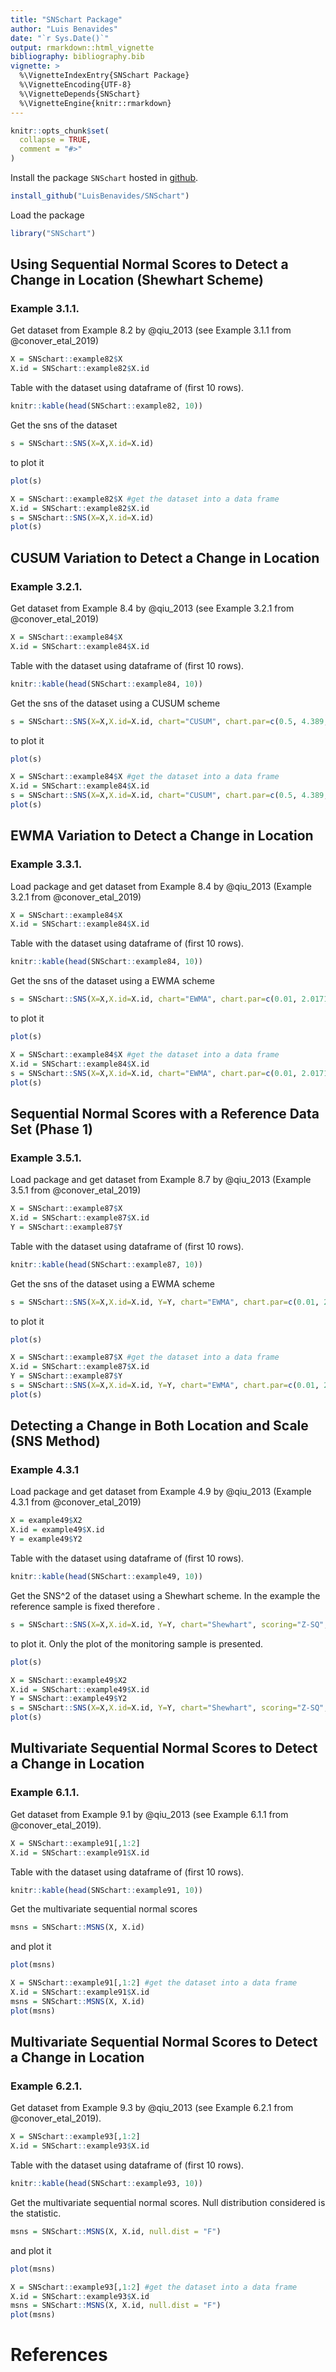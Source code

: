 ```yaml
---
title: "SNSchart Package"
author: "Luis Benavides"
date: "`r Sys.Date()`"
output: rmarkdown::html_vignette  
bibliography: bibliography.bib
vignette: >
  %\VignetteIndexEntry{SNSchart Package}
  %\VignetteEncoding{UTF-8}
  %\VignetteDepends{SNSchart}
  %\VignetteEngine{knitr::rmarkdown}
---
```


```r
knitr::opts_chunk$set(
  collapse = TRUE,
  comment = "#>"
)
```

Install the package `SNSchart` hosted in [github](https://github.com/LuisBenavides/snsinspm).
```r
install_github("LuisBenavides/SNSchart")
```
Load the package
```r
library("SNSchart")
```

## Using Sequential Normal Scores to Detect a Change in Location (Shewhart Scheme)
### Example 3.1.1.
Get dataset from Example 8.2 \code{example82} by @qiu_2013 (see Example 3.1.1 from @conover_etal_2019)
```r
X = SNSchart::example82$X
X.id = SNSchart::example82$X.id
```
Table with the dataset using dataframe of \code{R} (first 10 rows).
```r
knitr::kable(head(SNSchart::example82, 10))
```

Get the sns of the dataset
```r
s = SNSchart::SNS(X=X,X.id=X.id)
```
to plot it
```r
plot(s)
```
```r
X = SNSchart::example82$X #get the dataset into a data frame
X.id = SNSchart::example82$X.id
s = SNSchart::SNS(X=X,X.id=X.id)
plot(s)
```

## CUSUM Variation to Detect a Change in Location
### Example 3.2.1.
Get dataset from Example 8.4 \code{example84} by @qiu_2013 (see Example 3.2.1 from @conover_etal_2019)
```r
X = SNSchart::example84$X
X.id = SNSchart::example84$X.id
```
Table with the dataset using dataframe of \code{R} (first 10 rows).
```r
knitr::kable(head(SNSchart::example84, 10))
```

Get the sns of the dataset using a CUSUM scheme
```r
s = SNSchart::SNS(X=X,X.id=X.id, chart="CUSUM", chart.par=c(0.5, 4.389, 3)) 
```
to plot it
```r
plot(s)
```
```r
X = SNSchart::example84$X #get the dataset into a data frame
X.id = SNSchart::example84$X.id
s = SNSchart::SNS(X=X,X.id=X.id, chart="CUSUM", chart.par=c(0.5, 4.389, 3)) 
plot(s)
```

## EWMA Variation to Detect a Change in Location
### Example 3.3.1.
Load package and get dataset from Example 8.4 \code{example84} by @qiu_2013 (Example 3.2.1 from @conover_etal_2019)
```r
X = SNSchart::example84$X
X.id = SNSchart::example84$X.id
```
Table with the dataset using dataframe of \code{R} (first 10 rows).
```r
knitr::kable(head(SNSchart::example84, 10))
```

Get the sns of the dataset using a EWMA scheme
```r
s = SNSchart::SNS(X=X,X.id=X.id, chart="EWMA", chart.par=c(0.01, 2.0171))
```

to plot it
```r
plot(s)
```
```r
X = SNSchart::example84$X #get the dataset into a data frame
X.id = SNSchart::example84$X.id
s = SNSchart::SNS(X=X,X.id=X.id, chart="EWMA", chart.par=c(0.01, 2.0171))
plot(s)
```

## Sequential Normal Scores with a Reference Data Set (Phase 1)
### Example 3.5.1.
Load package and get dataset from Example 8.7 \code{example87} by @qiu_2013 (Example 3.5.1 from @conover_etal_2019)
```r
X = SNSchart::example87$X
X.id = SNSchart::example87$X.id
Y = SNSchart::example87$Y
```
Table with the dataset using dataframe of \code{R} (first 10 rows).
```r
knitr::kable(head(SNSchart::example87, 10))
```

Get the sns of the dataset using a EWMA scheme
```r
s = SNSchart::SNS(X=X,X.id=X.id, Y=Y, chart="EWMA", chart.par=c(0.01, 2.0171))
```

to plot it
```r
plot(s)
```
```r
X = SNSchart::example87$X #get the dataset into a data frame
X.id = SNSchart::example87$X.id
Y = SNSchart::example87$Y
s = SNSchart::SNS(X=X,X.id=X.id, Y=Y, chart="EWMA", chart.par=c(0.01, 2.0171))
plot(s)
```

## Detecting a Change in Both Location and Scale (SNS Method)
### Example 4.3.1
Load package and get dataset from Example 4.9 \code{example49} by @qiu_2013 (Example 4.3.1 from @conover_etal_2019)
```r
X = example49$X2
X.id = example49$X.id
Y = example49$Y2
```
Table with the dataset using dataframe of \code{R} (first 10 rows).
```r
knitr::kable(head(SNSchart::example49, 10))
```

Get the SNS^2 of the dataset using a Shewhart scheme. In the example the reference sample is fixed therefore \code{isFixed=TRUE}.
```r
s = SNSchart::SNS(X=X,X.id=X.id, Y=Y, chart="Shewhart", scoring="Z-SQ",isFixed = TRUE)
```

to plot it. Only the plot of the monitoring sample is presented.
```r
plot(s)
```
```r
X = SNSchart::example49$X2
X.id = SNSchart::example49$X.id
Y = SNSchart::example49$Y2
s = SNSchart::SNS(X=X,X.id=X.id, Y=Y, chart="Shewhart", scoring="Z-SQ",isFixed = TRUE)
plot(s)
```

## Multivariate Sequential Normal Scores to Detect a Change in Location
### Example 6.1.1. 
Get dataset from Example 9.1 \code{example91} by @qiu_2013 (see Example 6.1.1 from @conover_etal_2019).
```r
X = SNSchart::example91[,1:2]
X.id = SNSchart::example91$X.id
```

Table with the dataset using dataframe of \code{R} (first 10 rows).
```r
knitr::kable(head(SNSchart::example91, 10))
```

Get the multivariate sequential normal scores
```r
msns = SNSchart::MSNS(X, X.id)
```
and plot it
```r
plot(msns)
```
```r
X = SNSchart::example91[,1:2] #get the dataset into a data frame
X.id = SNSchart::example91$X.id
msns = SNSchart::MSNS(X, X.id)
plot(msns)
```

## Multivariate Sequential Normal Scores to Detect a Change in Location
### Example 6.2.1.
Get dataset from Example 9.3 \code{example93} by @qiu_2013 (see Example 6.2.1 from @conover_etal_2019).
```r
X = SNSchart::example93[,1:2]
X.id = SNSchart::example93$X.id
```

Table with the dataset using dataframe of \code{R} (first 10 rows).
```r
knitr::kable(head(SNSchart::example93, 10))
```

Get the multivariate sequential normal scores. Null distribution considered is the \code{F} statistic.
```r
msns = SNSchart::MSNS(X, X.id, null.dist = "F")
```
and plot it
```r
plot(msns)
```
```r
X = SNSchart::example93[,1:2] #get the dataset into a data frame
X.id = SNSchart::example93$X.id
msns = SNSchart::MSNS(X, X.id, null.dist = "F")
plot(msns)
```

# References
